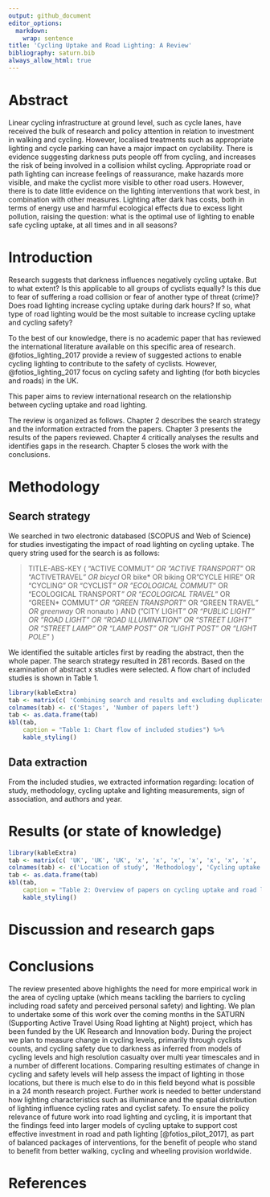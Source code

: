 ```yaml
---
output: github_document
editor_options:
  markdown:
    wrap: sentence
title: 'Cycling Uptake and Road Lighting: A Review'
bibliography: saturn.bib
always_allow_html: true
---
```


# Abstract

Linear cycling infrastructure at ground level, such as cycle lanes, have received the bulk of research and policy attention in relation to investment in walking and cycling.
However, localised treatments such as appropriate lighting and cycle parking can have a major impact on cyclability.
There is evidence suggesting darkness puts people off from cycling, and increases the risk of being involved in a collision whilst cycling.
Appropriate road or path lighting can increase feelings of reassurance, make hazards more visible, and make the cyclist more visible to other road users.
However, there is to date little evidence on the lighting interventions that work best, in combination with other measures.
Lighting after dark has costs, both in terms of energy use and harmful ecological effects due to excess light pollution, raising the question: what is the optimal use of lighting to enable safe cycling uptake, at all times and in all seasons?

<!-- "Lighting to see and lighting to be seen by".-->

# Introduction

Research suggests that darkness influences negatively cycling uptake.
But to what extent?
Is this applicable to all groups of cyclists equally?
Is this due to fear of suffering a road collision or fear of another type of threat (crime)?
Does road lighting increase cycling uptake during dark hours?
If so, what type of road lighting would be the most suitable to increase cycling uptake and cycling safety?

To the best of our knowledge, there is no academic paper that has reviewed the international literature available on this specific area of research. 
@fotios_lighting_2017 provide a review of suggested actions to enable cycling lighting to contribute to the safety of cyclists.
However, @fotios_lighting_2017 focus on cycling safety and lighting (for both bicycles and roads) in the UK.

This paper aims to review international research on the relationship between cycling uptake and road lighting.

<!-- Concepts to define? --> <!-- E.g. road lighting? -->

The review is organized as follows.
Chapter 2 describes the search strategy and the information extracted from the papers.
Chapter 3 presents the results of the papers reviewed.
Chapter 4 critically analyses the results and identifies gaps in the research.
Chapter 5 closes the work with the conclusions.

# Methodology

<!-- Good practice review methodology: Scheepers et al., 2014. -->

## Search strategy

We searched in two electronic databased (SCOPUS and Web of Science) for studies investigating the impact of road lighting on cycling uptake. 
The query string used for the search is as follows:

>TITLE-ABS-KEY ( "ACTIVE COMMUT*"  OR  "ACTIVE TRANSPORT*"  OR  "ACTIVETRAVEL*"  OR  bicycl*  OR  bike*  OR  biking  OR  "CYCLE HIRE"  OR  "CYCLING"  OR  "CYCLIST*"  OR  "ECOLOGICAL COMMUT*"  OR  "ECOLOGICAL TRANSPORT*"  OR  "ECOLOGICAL TRAVEL*"  OR  "GREEN* COMMUT*"  OR  "GREEN TRANSPORT*"  OR  "GREEN TRAVEL*"  OR  greenway*  OR  nonauto )  AND  ( "CITY LIGHT*"  OR  "PUBLIC LIGHT*"  OR  "ROAD LIGHT*"  OR  "ROAD ILLUMINATION"  OR  "STREET LIGHT*"  OR  "STREET LAMP*"  OR  "LAMP POST*"  OR  "LIGHT POST*"  OR  "LIGHT POLE*" )

We identified the suitable articles first by reading the abstract, then the whole paper.
The search strategy resulted in 281 records. Based on the examination of abstract x studies were selected. 
A flow chart of included studies is shown in Table 1.

```r
library(kableExtra)
tab <- matrix(c( 'Combining search and results and excluding duplicates', 'Reviewing abstracts, excluding papers out of scope of review', 'Reading full paper', 'Review of full papers', '281', 'x', 'x', 'x'), ncol = 2)
colnames(tab) <- c('Stages', 'Number of papers left')
tab <- as.data.frame(tab)
kbl(tab,
    caption = "Table 1: Chart flow of included studies") %>%
    kable_styling()
```



<!-- Selection of papers: SCOPUS search engine (any other? e.g. Google Scholar). -->
<!-- How have been systematically 'searched'? -->
<!-- Keywords used. -->
<!-- Boolean operators (AND, OR, NOT). -->
<!-- Information to provide: Databases Languages included Keywords Search strategy -->

<!-- We need to define scope of the review - we are looking at papers that: Investigate the effects of light and lighting in some way, including road lighting or ambient light, but excluding other types of lighting such as cycle-mounted lighting Relate to cycling rates or cycling propensity, i.e. not related to cyclist safety? -->
<!-- Other parameters for scope? -->

## Data extraction

From the included studies, we extracted information regarding: location of study, methodology, cycling uptake and lighting measurements, sign of association, and authors and year.

# Results (or state of knowledge) 

<!-- What is already known in this area (and maybe what is not)? -->

<!-- Present the literature in a logical way, commenting on the differences and similarities between the material cited. -->
<!-- Potential outputs of this section: state of knowledge, gaps in literature, weakness of methodologies used, structure on how dependent and independent variables are related (conceptual model?). -->

<!-- Table with a summary of the most relevant literature. -->

```r
library(kableExtra)
tab <- matrix(c( 'UK', 'UK', 'UK', 'x', 'x', 'x', 'x', 'x', 'x', 'x', 'x','x',  'x', 'x','x','@fotios_lighting_2017', '@fotios_pilot_2017', '@uttley_road_2020'), ncol = 6)
colnames(tab) <- c('Location of study', 'Methodology', 'Cycling uptake measure', 'Lighting measure', 'Sign of association', 'Authors and year')
tab <- as.data.frame(tab)
kbl(tab,
    caption = "Table 2: Overview of papers on cycling uptake and road lighting") %>%
    kable_styling()
```

# Discussion and research gaps 

# Conclusions

<!-- Interpretation of the material. -->

The review presented above highlights the need for more empirical work in the area of cycling uptake (which means tackling the barriers to cycling including road safety and perceived personal safety) and lighting.
We plan to undertake some of this work over the coming months in the SATURN (Supporting Active Travel Using Road lighting at Night) project, which has been funded by the UK Research and Innovation body.
During the project we plan to measure change in cycling levels, primarily through cyclists counts, and cycling safety due to darkness as inferred from models of cycling levels and high resolution casualty over multi year timescales and in a number of different locations.
Comparing resulting estimates of change in cycling and safety levels will help assess the impact of lighting in those locations, but there is much else to do in this field beyond what is possible in a 24 month research project.
Further work is needed to better understand how lighting characteristics such as illuminance and the spatial distribution of lighting influence cycling rates and cyclist safety.
To ensure the policy relevance of future work into road lighting and cycling, it is important that the findings feed into larger models of cycling uptake to support cost effective investment in road and path lighting [@fotios_pilot_2017], as part of balanced packages of interventions, for the benefit of people who stand to benefit from better walking, cycling and wheeling provision worldwide.

# References
